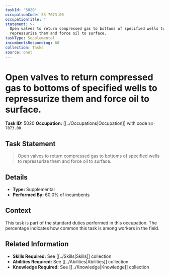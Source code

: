 ```yaml
---
taskId: '5020'
occupationCode: 53-7073.00
occupationTitle: ''
statement: >-
  Open valves to return compressed gas to bottoms of specified wells to
  repressurize them and force oil to surface.
taskType: Supplemental
incumbentsResponding: 60
collection: Tasks
source: onet
---
```

# Open valves to return compressed gas to bottoms of specified wells to repressurize them and force oil to surface.

**Task ID:** 5020
**Occupation:** [[../Occupations|Occupation]] with code `53-7073.00`

## Task Statement

> Open valves to return compressed gas to bottoms of specified wells to repressurize them and force oil to surface.

## Details

- **Type:** Supplemental
- **Performed By:** 60.0% of incumbents

## Context

This task is part of the standard duties performed in this occupation. The percentage indicates how common this task is among workers in the field.

## Related Information

- **Skills Required:** See [[../Skills|Skills]] collection
- **Abilities Required:** See [[../Abilities|Abilities]] collection
- **Knowledge Required:** See [[../Knowledge|Knowledge]] collection
